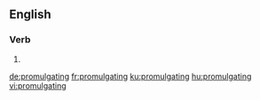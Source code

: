 ==English==

===Verb===
{{head|en|present participle}}

# {{present participle of|promulgate|lang=en}}

[[de:promulgating]]
[[fr:promulgating]]
[[ku:promulgating]]
[[hu:promulgating]]
[[vi:promulgating]]